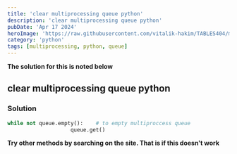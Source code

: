 ---
title: 'clear multiprocessing queue python'
description: 'clear multiprocessing queue python'
pubDate: 'Apr 17 2024'
heroImage: 'https://raw.githubusercontent.com/vitalik-hakim/TABLES404/main/error_b/python.jpg'
category: 'python'
tags: [multiprocessing, python, queue]
---

**The solution for this is noted below**

## clear multiprocessing queue python

### Solution

```python
while not queue.empty():    # to empty multiproccess queue
                    queue.get()
```
**Try other methods by searching on the site. That is if this doesn't work**
